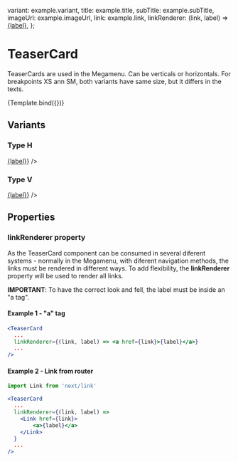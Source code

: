 
<Meta
  title="Components/Structure/Cards/TeaserCard"
  component={TeaserCard}
  decorators={[withDesign]}
/>



  variant: example.variant,
  title: example.title,
  subTitle: example.subTitle,
  imageUrl: example.imageUrl,
  link: example.link,
  linkRenderer: (link, label) => <a href={link}>{label}</a>,
};

# TeaserCard

TeaserCards are used in the Megamenu. Can be verticals or horizontals. For breakpoints XS ann SM, both variants have same size, but it differs in the texts.

<Canvas>
  <Story
    name="TeaserCard"
    args={args}
    argTypes={{ argTypes }}
    parameters={{
      design: {
        name: 'Figma Design',
        type: 'figma',
        url: 'https://www.figma.com/file/3Aa83xoxTTGnObo9tURiCe/Navigation?node-id=120%3A2165',
      },
    }}
  >
    {Template.bind({})}
  </Story>
</Canvas>

## Variants

### Type H

<Canvas>
  <TeaserCard
    imageUrl="https://picsum.photos/600/402"
    title="Sabrina Amrani"
    subTitle="Madrid"
    variant="h"
    link="https://www.artbasel.com"
    linkRenderer={(link, label) => <a href={link}>{label}</a>}
  />
</Canvas>

### Type V

<Canvas>
  <TeaserCard
    imageUrl="https://picsum.photos/400/602"
    title="Acrylic Pop Art"
    subTitle="Featured:"
    variant="v"
    link="https://www.artbasel.com"
    linkRenderer={(link, label) => <a href={link}>{label}</a>}
  />
</Canvas>

## Properties

<ArgsTable of={TeaserCard} />

### linkRenderer property

As the TeaserCard component can be consumed in several diferent systems - normally in the Megamenu, with diferent navigation methods, the links must be rendered in different ways. To add flexibility, the **linkRenderer** property will be used to render all links.

**IMPORTANT**: To have the correct look and fell, the label must be inside an "a tag".

#### Example 1 - "a" tag

```jsx
<TeaserCard
  ...
  linkRenderer={(link, label) => <a href={link}>{label}</a>}
  ...
/>
```

#### Example 2 - Link from router

```jsx
import Link from 'next/link'

<TeaserCard
  ...
  linkRenderer={(link, label) =>
    <Link href={link}>
        <a>{label}</a>
    </Link>
  }
  ...
/>
```
